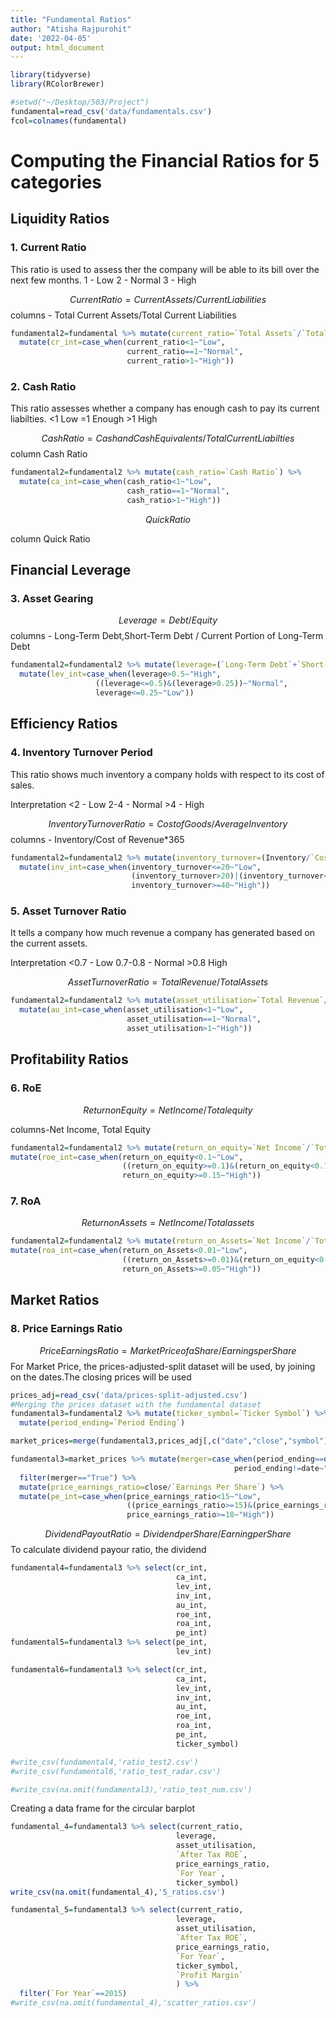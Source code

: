 ```yaml
---
title: "Fundamental Ratios"
author: "Atisha Rajpurohit"
date: '2022-04-05'
output: html_document
---
```


```r
library(tidyverse)
library(RColorBrewer)
```

```r
#setwd("~/Desktop/503/Project")
fundamental=read_csv('data/fundamentals.csv')
fcol=colnames(fundamental)
```

# Computing the Financial Ratios for 5 categories

## Liquidity Ratios

### 1. Current Ratio

This ratio is used to assess ther the company will be able to its bill over the next few months.
1 - Low
2 - Normal
3 - High

$$Current Ratio=Current Assets / Current Liabilities$$
columns - Total Current Assets/Total Current Liabilities

```r
fundamental2=fundamental %>% mutate(current_ratio=`Total Assets`/`Total Liabilities`) %>% 
  mutate(cr_int=case_when(current_ratio<1~"Low",
                          current_ratio==1~"Normal",
                          current_ratio>1~"High"))

```

### 2. Cash Ratio

This ratio assesses whether a company has enough cash to pay its current liabilties.
<1 Low
=1 Enough
>1 High

$$Cash Ratio=Cash and Cash Equivalents/Total Current Liabilties$$
column Cash Ratio

```r
fundamental2=fundamental2 %>% mutate(cash_ratio=`Cash Ratio`) %>% 
  mutate(ca_int=case_when(cash_ratio<1~"Low",
                          cash_ratio==1~"Normal",
                          cash_ratio>1~"High"))
```


$$ Quick Ratio$$

column Quick Ratio


## Financial Leverage

### 3. Asset Gearing

$$Leverage = Debt/Equity$$
columns - Long-Term Debt,Short-Term Debt / Current Portion of Long-Term Debt

```r
fundamental2=fundamental2 %>% mutate(leverage=(`Long-Term Debt`+`Short-Term Debt / Current Portion of Long-Term Debt`)/`Total Equity`) %>% 
  mutate(lev_int=case_when(leverage>0.5~"High",
                   ((leverage<=0.5)&(leverage>0.25))~"Normal",
                   leverage<=0.25~"Low"))
```


## Efficiency Ratios

### 4. Inventory Turnover Period

This ratio shows much inventory a company holds with respect to its cost of sales.

Interpretation
<2 - Low
2-4 - Normal
>4 - High

$$Inventory Turnover Ratio= Cost of Goods/Average Inventory$$
columns - Inventory/Cost of Revenue*365

```r
fundamental2=fundamental2 %>% mutate(inventory_turnover=(Inventory/`Cost of Revenue`)*365) %>% 
  mutate(inv_int=case_when(inventory_turnover<=20~"Low",
                           (inventory_turnover>20)|(inventory_turnover<40)~"Normal",
                           inventory_turnover>=40~"High"))
```



### 5. Asset Turnover Ratio

It tells a company how much revenue a company has generated based on the current assets.

Interpretation
<0.7 - Low
0.7-0.8 - Normal
>0.8 High

$$Asset Turnover Ratio = Total Revenue/Total Assets$$
```r
fundamental2=fundamental2 %>% mutate(asset_utilisation=`Total Revenue`/`Total Assets`) %>% 
  mutate(au_int=case_when(asset_utilisation<1~"Low",
                          asset_utilisation==1~"Normal",
                          asset_utilisation>1~"High"))
```


## Profitability Ratios

### 6. RoE


$$Return on Equity = Net Income/ Total equity$$

columns-Net Income, Total Equity

```r
fundamental2=fundamental2 %>% mutate(return_on_equity=`Net Income`/`Total Equity`) %>% 
mutate(roe_int=case_when(return_on_equity<0.1~"Low",
                         ((return_on_equity>=0.1)&(return_on_equity<0.15))~"Normal",
                         return_on_equity>=0.15~"High"))
```

### 7. RoA

$$Return on Assets = Net Income/ Total assets$$
```r
fundamental2=fundamental2 %>% mutate(return_on_Assets=`Net Income`/`Total Assets`) %>% 
mutate(roa_int=case_when(return_on_Assets<0.01~"Low",
                         ((return_on_Assets>=0.01)&(return_on_equity<0.05))~"Normal",
                         return_on_Assets>=0.05~"High"))
```


## Market Ratios

### 8. Price Earnings Ratio


$$Price Earnings Ratio = Market Price of a Share/Earnings per Share$$
For Market Price, the prices-adjusted-split dataset will be used, by joining on the dates.The closing prices will be used
```r
prices_adj=read_csv('data/prices-split-adjusted.csv')
#Merging the prices dataset with the fundamental dataset
fundamental3=fundamental2 %>% mutate(ticker_symbol=`Ticker Symbol`) %>% 
  mutate(period_ending=`Period Ending`)

market_prices=merge(fundamental3,prices_adj[,c("date","close","symbol")],by.x='ticker_symbol',by.y='symbol',all.x=TRUE)

fundamental3=market_prices %>% mutate(merger=case_when(period_ending==date~"True",
                                                  period_ending!=date~"False")) %>% 
  filter(merger=="True") %>% 
  mutate(price_earnings_ratio=close/`Earnings Per Share`) %>% 
  mutate(pe_int=case_when(price_earnings_ratio<15~"Low",
                          ((price_earnings_ratio>=15)&(price_earnings_ratio<18))~"Normal",
                          price_earnings_ratio>=18~"High"))
```


$$Dividend Payout Ratio= Dividend per Share/ Earning per Share$$
To calculate dividend payour ratio, the dividend 

```r
fundamental4=fundamental3 %>% select(cr_int,
                                     ca_int,
                                     lev_int,
                                     inv_int,
                                     au_int,
                                     roe_int,
                                     roa_int,
                                     pe_int)
fundamental5=fundamental3 %>% select(pe_int,
                                     lev_int)

fundamental6=fundamental3 %>% select(cr_int,
                                     ca_int,
                                     lev_int,
                                     inv_int,
                                     au_int,
                                     roe_int,
                                     roa_int,
                                     pe_int,
                                     ticker_symbol)

#write_csv(fundamental4,'ratio_test2.csv')
#write_csv(fundamental6,'ratio_test_radar.csv')

#write_csv(na.omit(fundamental3),'ratio_test_num.csv')
```

Creating a data frame for the circular barplot
```r
fundamental_4=fundamental3 %>% select(current_ratio,
                                     leverage,
                                     asset_utilisation,
                                     `After Tax ROE`,
                                     price_earnings_ratio,
                                     `For Year`,
                                     ticker_symbol)
write_csv(na.omit(fundamental_4),'5_ratios.csv')
```

```r
fundamental_5=fundamental3 %>% select(current_ratio,
                                     leverage,
                                     asset_utilisation,
                                     `After Tax ROE`,
                                     price_earnings_ratio,
                                     `For Year`,
                                     ticker_symbol,
                                     `Profit Margin`
                                     ) %>% 
  filter(`For Year`==2015)
#write_csv(na.omit(fundamental_4),'scatter_ratios.csv')
```